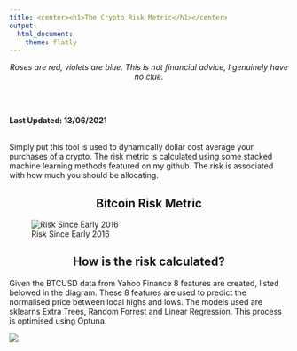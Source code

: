 ```yaml
---
title: <center><h1>The Crypto Risk Metric</h1></center>
output: 
  html_document:
    theme: flatly
---
```



<center> *Roses are red, violets are blue. This is not financial advice, I genuinely have no clue.* </center>

<br>
<br>

<!-- Global site tag (gtag.js) - Google Analytics -->
<script async src="https://www.googletagmanager.com/gtag/js?id=G-FV9TKKTTWN"></script>
<script>
  window.dataLayer = window.dataLayer || [];
  function gtag(){dataLayer.push(arguments);}
  gtag('js', new Date());

  gtag('config', 'G-FV9TKKTTWN');
</script>

**Last Updated: 13/06/2021**

<br>
Simply put this tool is used to dynamically dollar cost average your purchases of a crypto. The risk metric is calculated using some stacked machine learning methods featured on my github. 
The risk is associated with how much you should be allocating. 

<center><h2>Bitcoin Risk Metric</h2></center>

![Risk Since Early 2016](images/BTCLONG.png)


<center><h2>How is the risk calculated?</h2></center>

Given the BTCUSD data from Yahoo Finance 8 features are created, listed belowed in the diagram. These 8 features are used to predict the normalised price between local highs and lows. The models used are sklearns Extra Trees, Random Forrest and Linear Regression. This process is optimised using Optuna. 

![](images/model.png)





